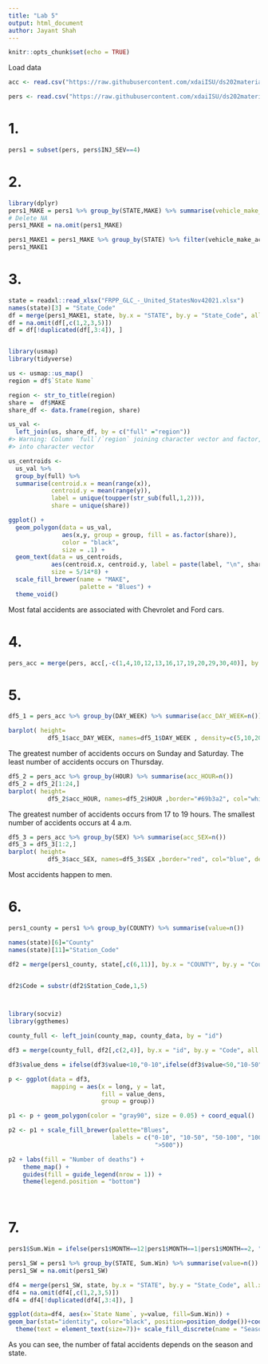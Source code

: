 ```yaml
---
title: "Lab 5"
output: html_document
author: Jayant Shah
---
```


```r
knitr::opts_chunk$set(echo = TRUE)
```

Load data

```r
acc <- read.csv("https://raw.githubusercontent.com/xdaiISU/ds202materials/master/hwlabs/fars2017/accident.csv", stringsAsFactors = FALSE)

pers <- read.csv("https://raw.githubusercontent.com/xdaiISU/ds202materials/master/hwlabs/fars2017/person.csv", stringsAsFactors = FALSE)
```

# 1.

```r
pers1 = subset(pers, pers$INJ_SEV==4)
```

# 2.

```r
library(dplyr)
pers1_MAKE = pers1 %>% group_by(STATE,MAKE) %>% summarise(vehicle_make_acc=n())
# Delete NA
pers1_MAKE = na.omit(pers1_MAKE)

pers1_MAKE1 = pers1_MAKE %>% group_by(STATE) %>% filter(vehicle_make_acc==max(vehicle_make_acc)) %>% as.data.frame
pers1_MAKE1
```

# 3.

```r
state = readxl::read_xlsx("FRPP_GLC_-_United_StatesNov42021.xlsx")
names(state)[3] = "State_Code"
df = merge(pers1_MAKE1, state, by.x = "STATE", by.y = "State_Code", all.x = T, all.y = T)
df = na.omit(df[,c(1,2,3,5)])
df = df[!duplicated(df[,3:4]), ]


library(usmap)
library(tidyverse)

us <- usmap::us_map()
region = df$`State Name`

region <- str_to_title(region)
share =  df$MAKE
share_df <- data.frame(region, share)

us_val <- 
  left_join(us, share_df, by = c("full" ="region")) 
#> Warning: Column `full`/`region` joining character vector and factor, coercing
#> into character vector

us_centroids <- 
  us_val %>%
  group_by(full) %>% 
  summarise(centroid.x = mean(range(x)), 
            centroid.y = mean(range(y)),
            label = unique(toupper(str_sub(full,1,2))),
            share = unique(share))

ggplot() + 
  geom_polygon(data = us_val, 
               aes(x,y, group = group, fill = as.factor(share)), 
               color = "black",
               size = .1) +
  geom_text(data = us_centroids, 
            aes(centroid.x, centroid.y, label = paste(label, "\n", share)),
            size = 5/14*8) +
  scale_fill_brewer(name = "MAKE", 
                    palette = "Blues") +
  theme_void()
```

Most fatal accidents are associated with Chevrolet and Ford cars.

# 4.

```r
pers_acc = merge(pers, acc[,-c(1,4,10,12,13,16,17,19,20,29,30,40)], by.x = "ST_CASE", by.y ="ST_CASE")

```

# 5.

```r
df5_1 = pers_acc %>% group_by(DAY_WEEK) %>% summarise(acc_DAY_WEEK=n())

barplot( height=
           df5_1$acc_DAY_WEEK, names=df5_1$DAY_WEEK , density=c(5,10,20,30,7,15,11) , angle=c(0,45,90,11,36,50,80) , col="brown", main = "Number of accidents by day of the week", ylab = "Number of accidents", xlab = "Day of the week")
```

The greatest number of accidents occurs on Sunday and Saturday. The least number of accidents occurs on Thursday.

```r
df5_2 = pers_acc %>% group_by(HOUR) %>% summarise(acc_HOUR=n())
df5_2 = df5_2[1:24,]
barplot( height=
           df5_2$acc_HOUR, names=df5_2$HOUR ,border="#69b3a2", col="white", main = "Number of accidents by hour", ylab = "Number of accidents", xlab = "Hour")
```

The greatest number of accidents occurs from 17 to 19 hours. The smallest number of accidents occurs at 4 a.m.

```r
df5_3 = pers_acc %>% group_by(SEX) %>% summarise(acc_SEX=n())
df5_3 = df5_3[1:2,]
barplot( height=
           df5_3$acc_SEX, names=df5_3$SEX ,border="red", col="blue", density=10, main = "Number of accidents by sex", ylab = "Number of accidents", xlab = "Sex")
```

Most accidents happen to men.

# 6.

```r
pers1_county = pers1 %>% group_by(COUNTY) %>% summarise(value=n())

names(state)[6]="County"
names(state)[11]="Station_Code"

df2 = merge(pers1_county, state[,c(6,11)], by.x = "COUNTY", by.y = "County", all.x = F, all.y = F)


df2$Code = substr(df2$Station_Code,1,5)



library(socviz)
library(ggthemes)

county_full <- left_join(county_map, county_data, by = "id")

df3 = merge(county_full, df2[,c(2,4)], by.x = "id", by.y = "Code", all.x = F, all.y = F)

df3$value_dens = ifelse(df3$value<10,"0-10",ifelse(df3$value<50,"10-50",ifelse(df3$value<100,"50-100",ifelse(df3$value<500,"100-500",">500"))))

p <- ggplot(data = df3,
            mapping = aes(x = long, y = lat,
                          fill = value_dens, 
                          group = group))

p1 <- p + geom_polygon(color = "gray90", size = 0.05) + coord_equal()

p2 <- p1 + scale_fill_brewer(palette="Blues",
                             labels = c("0-10", "10-50", "50-100", "100-500",
                                         ">500"))

p2 + labs(fill = "Number of deaths") +
    theme_map() +
    guides(fill = guide_legend(nrow = 1)) + 
    theme(legend.position = "bottom")




```

# 7.

```r
pers1$Sum.Win = ifelse(pers1$MONTH==12|pers1$MONTH==1|pers1$MONTH==2, "Winter", ifelse(pers1$MONTH==6|pers1$MONTH==7|pers1$MONTH==8, "Summer",NA))

pers1_SW = pers1 %>% group_by(STATE, Sum.Win) %>% summarise(value=n())
pers1_SW = na.omit(pers1_SW)

df4 = merge(pers1_SW, state, by.x = "STATE", by.y = "State_Code", all.x = T, all.y = T)
df4 = na.omit(df4[,c(1,2,3,5)])
df4 = df4[!duplicated(df4[,3:4]), ]

ggplot(data=df4, aes(x=`State Name`, y=value, fill=Sum.Win)) +
geom_bar(stat="identity", color="black", position=position_dodge())+coord_flip()+
  theme(text = element_text(size=7))+ scale_fill_discrete(name = "Season")

```

As you can see, the number of fatal accidents depends on the season and state.








